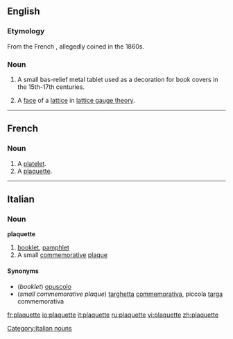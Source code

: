 ==English==

===Etymology===

From the French {{term|lang=fr|plaquette||small plaque}}, allegedly coined in the 1860s.

===Noun===
{{en-noun}}

# A small bas-relief metal tablet used as a decoration for book covers in the 15th-17th centuries.
# {{physics}} A [[face]]  of a [[lattice]] in [[w:lattice gauge theory|lattice gauge theory]].

----

==French==

===Noun===
{{fr-noun|f}}

# A [[platelet]].
# A [[#English|plaquette]].

----
==Italian==

===Noun===
'''plaquette''' {{f|inv}}

# [[booklet]], [[pamphlet]]
# A small [[commemorative]] [[plaque]]

====Synonyms====
*(''booklet'') [[opuscolo]]
*(''small commemorative plaque'') [[targhetta]] [[commemorativa]], piccola [[targa]] commemorativa

[[Category:Italian nouns]]

[[fr:plaquette]]
[[io:plaquette]]
[[it:plaquette]]
[[ru:plaquette]]
[[vi:plaquette]]
[[zh:plaquette]]